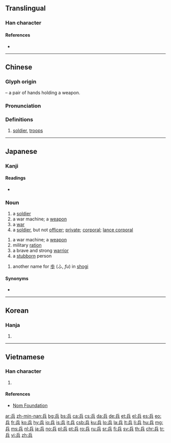 ==Translingual==
{{stroke order|strokes=7}}

===Han character===
{{Han char|rn=12|rad=八|as=05|sn=7|four=72801|canj=OMC|ids=⿱丘八}}

====References====
* {{Han ref|kx=0127.100|dkj=01462|hdz=10244.040|uh=5175|ud=20853|bh=A74C|bd=42828}}

----

==Chinese==
{{zh-forms}}

===Glyph origin===
{{Han etym}}
{{Han compound|斤|t1=a short axe ([[斧]])|廾|t2=2 hands|ls=ic}} – a pair of hands holding a weapon.

===Pronunciation===
{{zh-pron
|m=bīng
|c=bing1
|h=pfs=pîn
|md=bĭng
|mn=peng
|w=1pin
|mc=y
|oc=y
|cat=n
}}

===Definitions===
{{zh-hanzi}}

# [[soldier]], [[troops]]
#: {{zh-l|士兵|soldier}}

{{zh-cat|Elementary}}

----

==Japanese==

===Kanji===
{{ja-kanji|grade=4|rs=八05}}

====Readings====
* {{ja-readings|goon=[[ひょう]] (hyō)|kanon=[[へい]] (hei)|kun=[[つわもの]] (tsuwamono), [[いくさ]] (ikusa)}}

===Noun===
{{ja-noun|へい}}

# a [[soldier]]
# a war machine; a [[weapon]]
# a [[war]]
# a [[soldier]], but not [[officer]]; [[private]]; [[corporal]]; [[lance corporal]]

{{ja-noun|つわもの}}

# a war machine; a [[weapon]]
# military [[ration]]
# a brave and strong [[warrior]]
# a [[stubborn]] person

{{ja-noun|ひょう}}

# another name for [[歩]] (ふ, ''fu'') in [[shogi]]

====Synonyms====
* {{l|ja|仗}}

----

==Korean==

===Hanja===
{{ko-hanja|hangeul=병|mr=pyŏng}}

# {{defn|lang=ko|sort=八05}}

----

==Vietnamese==

===Han character===
{{vi-hantu|[[binh]], [[trân]]|rs=八05}}

# {{defn|lang=vi|sort=八05}}

====References====
* [http://nomfoundation.org/common/nom_details.php?codepoint=5175&img=1 Nom Foundation]

[[ar:兵]]
[[zh-min-nan:兵]]
[[bg:兵]]
[[bs:兵]]
[[ca:兵]]
[[cs:兵]]
[[da:兵]]
[[de:兵]]
[[et:兵]]
[[el:兵]]
[[es:兵]]
[[eo:兵]]
[[fr:兵]]
[[ko:兵]]
[[hy:兵]]
[[io:兵]]
[[is:兵]]
[[it:兵]]
[[csb:兵]]
[[ku:兵]]
[[lo:兵]]
[[la:兵]]
[[lt:兵]]
[[li:兵]]
[[hu:兵]]
[[mg:兵]]
[[ms:兵]]
[[nl:兵]]
[[ja:兵]]
[[no:兵]]
[[pl:兵]]
[[pt:兵]]
[[ro:兵]]
[[ru:兵]]
[[sr:兵]]
[[fi:兵]]
[[sv:兵]]
[[th:兵]]
[[chr:兵]]
[[tr:兵]]
[[vi:兵]]
[[zh:兵]]